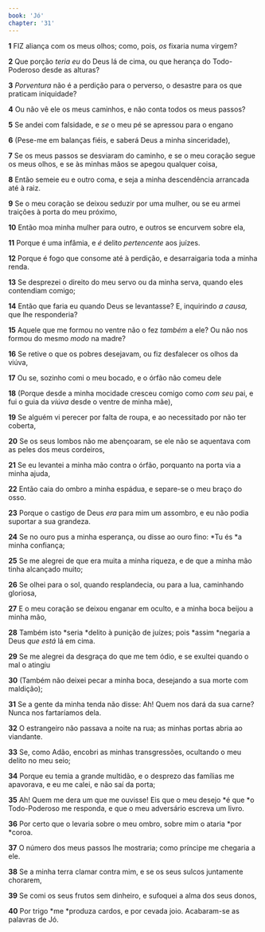 ```yaml
---
book: 'Jó'
chapter: '31'
---
```


**1** FIZ aliança com os meus olhos; como, pois, _os_ fixaria numa virgem?

**2** Que porção _teria eu_ do Deus lá de cima, ou que herança do Todo-Poderoso desde as alturas?

**3** _Porventura_ não é a perdição para o perverso, o desastre para os que praticam iniquidade?

**4** Ou não vê ele os meus caminhos, e não conta todos os meus passos?

**5** Se andei com falsidade, e _se_ o meu pé se apressou para o engano

**6** (Pese-me em balanças fiéis, e saberá Deus a minha sinceridade),

**7** Se os meus passos se desviaram do caminho, e se o meu coração segue os meus olhos, e se às minhas mãos se apegou qualquer coisa,

**8** Então semeie eu e outro coma, e seja a minha descendência arrancada até à raiz.

**9** Se o meu coração se deixou seduzir por uma mulher, ou se eu armei traições à porta do meu próximo,

**10** Então moa minha mulher para outro, e outros se encurvem sobre ela,

**11** Porque é uma infâmia, e _é_ delito _pertencente_ aos juízes.

**12** Porque é fogo que consome até à perdição, e desarraigaria toda a minha renda.

**13** Se desprezei o direito do meu servo ou da minha serva, quando eles contendiam comigo;

**14** Então que faria eu quando Deus se levantasse? E, inquirindo _a causa,_ que lhe responderia?

**15** Aquele que me formou no ventre não o fez _também_ a ele? Ou não nos formou do mesmo _modo_ na madre?

**16** Se retive o que os pobres desejavam, ou fiz desfalecer os olhos da viúva,

**17** Ou se, sozinho comi o meu bocado, e o órfão não comeu dele

**18** (Porque desde a minha mocidade cresceu comigo como _com seu_ pai, e fui o guia da _viúva_ desde o ventre de minha mãe),

**19** Se alguém vi perecer por falta de roupa, e ao necessitado por não ter coberta,

**20** Se os seus lombos não me abençoaram, se ele não se aquentava com as peles dos meus cordeiros,

**21** Se eu levantei a minha mão contra o órfão, porquanto na porta via a minha ajuda,

**22** Então caia do ombro a minha espádua, e separe-se o meu braço do osso.

**23** Porque o castigo de Deus _era_ para mim um assombro, e eu não podia suportar a sua grandeza.

**24** Se no ouro pus a minha esperança, ou disse ao ouro fino: *Tu és *a minha confiança;

**25** Se me alegrei de que era muita a minha riqueza, e de que a minha mão tinha alcançado muito;

**26** Se olhei para o sol, quando resplandecia, ou para a lua, caminhando gloriosa,

**27** E o meu coração se deixou enganar em oculto, e a minha boca beijou a minha mão,

**28** Também isto *seria *delito à punição de juízes; pois *assim *negaria a Deus _que está_ lá em cima.

**29** Se me alegrei da desgraça do que me tem ódio, e se exultei quando o mal o atingiu

**30** (Também não deixei pecar a minha boca, desejando a sua morte com maldição);

**31** Se a gente da minha tenda não disse: Ah! Quem nos dará da sua carne? Nunca nos fartaríamos dela.

**32** O estrangeiro não passava a noite na rua; as minhas portas abria ao viandante.

**33** Se, como Adão, encobri as minhas transgressões, ocultando o meu delito no meu seio;

**34** Porque eu temia a grande multidão, e o desprezo das famílias me apavorava, e eu me calei, e não saí da porta;

**35** Ah! Quem me dera um que me ouvisse! Eis que o meu desejo *é que *o Todo-Poderoso me responda, e que o meu adversário escreva um livro.

**36** Por certo que o levaria sobre o meu ombro, sobre mim o ataria *por *coroa.

**37** O número dos meus passos lhe mostraria; como príncipe me chegaria a ele.

**38** Se a minha terra clamar contra mim, e se os seus sulcos juntamente chorarem,

**39** Se comi os seus frutos sem dinheiro, e sufoquei a alma dos seus donos,

**40** Por trigo *me *produza cardos, e por cevada joio. Acabaram-se as palavras de Jó.
